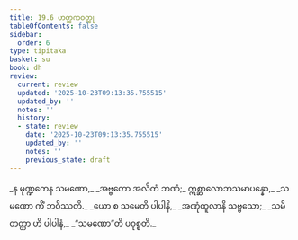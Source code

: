 ```yaml
---
title: 19.6 ဟတ္ထကဝတ္ထု
tableOfContents: false
sidebar:
  order: 6
type: tipitaka
basket: su
book: dh
review:
  current: review
  updated: '2025-10-23T09:13:35.755515'
  updated_by: ''
  notes: ''
  history:
  - state: review
    date: '2025-10-23T09:13:35.755515'
    updated_by: ''
    notes: ''
    previous_state: draft
---
```



<ReviewStatus review={frontmatter.review} showDetails={true} />

<HypothesisAnnotation frontmatter={frontmatter} />

<DynamicBreadcrumb />

<Division number="264" book="dh" e="ch" v="18" p="51">

<Paragraph number="285" type="verses" book="dh">
_န မုဏ္ဍကေန သမဏော,_  
_အဗ္ဗတော အလိကံ ဘဏံ;_  
ဣစ္ဆာလောဘသမာပန္နော,_  
_သမဏော ကိံ ဘဝိဿတိ._  

</Paragraph>

</Division>
<Division number="265" book="dh" e="ch" v="18" p="51">

<Paragraph number="286" type="verses" book="dh">
_ယော စ သမေတိ ပါပါနိ,_  
_အဏုံထူလာနိ သဗ္ဗသော;_  
_သမိတတ္တာ ဟိ ပါပါနံ,_  
_“သမဏော”တိ ပဝုစ္စတိ._
</Paragraph>
</Division>